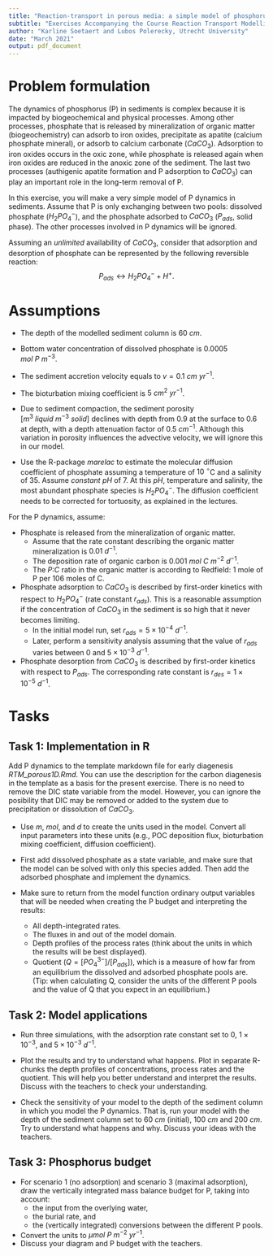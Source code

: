 ```yaml
---
title: "Reaction-transport in porous media: a simple model of phosphorus cycling in marine sediments"
subtitle: "Exercises Accompanying the Course Reaction Transport Modelling in the Hydrosphere"
author: "Karline Soetaert and Lubos Polerecky, Utrecht University"
date: "March 2021"
output: pdf_document
---
```


# Problem formulation

The dynamics of phosphorus (P) in sediments is complex because it is impacted by biogeochemical and physical processes. Among other processes, phosphate that is released by mineralization of organic matter (biogeochemistry) can adsorb to iron oxides, precipitate as apatite (calcium phosphate mineral), or adsorb to calcium carbonate ($CaCO_3$). Adsorption to iron oxides occurs in the oxic zone, while phosphate is released again when iron oxides are reduced in the anoxic zone of the sediment. The last two processes (authigenic apatite formation and P adsorption to $CaCO_3$) can play an important role in the long-term removal of P. 

In this exercise, you will make a very simple model of P dynamics in sediments. Assume that P is only exchanging between two pools: dissolved phosphate\footnote{Dissolved phosphate has four species: $H_3PO_4$, $H_2PO4^-$, $HPO_4^{2-}$ and $PO_4^{3-}$. The speciation depends on pH. At ambient pH, temperature and salinity assumed in this exercise, $H_2PO_4^-$ is the dominant species.} ($H_2PO_4^{-}$), and the phosphate adsorbed to $CaCO_3$ ($P_{ads}$, solid phase). The other processes involved in P dynamics will be ignored. 

Assuming an *unlimited* availability of $CaCO_3$, consider that adsorption and desorption of phosphate can be represented by the following reversible reaction:
$$P_{ads} \leftrightarrow H_2 PO_4^{-} + H^+.$$

# Assumptions

* The depth of the modelled sediment column is $60~cm$.
* Bottom water concentration of dissolved phosphate is 0.0005 $mol~P~m^{-3}$. 
* The sediment accretion velocity equals to $v=0.1~cm~yr^{-1}$. 
* The bioturbation mixing coefficient is $5~cm^2~yr^{-1}$. 
* Due to sediment compaction, the sediment porosity $[m^3~liquid~m^{-3}~solid]$ declines with depth from 0.9 at the surface to 0.6 at depth, with a depth attenuation factor of $0.5~cm^{-1}$. Although this variation in porosity influences the advective velocity, we will ignore this in our model.

* Use the R-package *marelac* to estimate the molecular diffusion coefficient of phosphate assuming a temperature of $10~^\circ$C and a salinity of 35. Assume *constant* $pH$ of 7. At this $pH$, temperature and salinity, the most abundant phosphate species is $H_2PO_4^{-}$. The diffusion coefficient needs to be corrected for tortuosity, as explained in the lectures.

For the P dynamics, assume:

* Phosphate is released from the mineralization of organic matter.
   - Assume that the rate constant describing the organic matter mineralization is $0.01~d^{-1}$. 
   - The deposition rate of organic carbon is $0.001~mol~C~m^{-2}~d^{-1}$. 
   - The *P:C* ratio in the organic matter is according to Redfield: 1 mole of P per 106 moles of C.

* Phosphate adsorption to $CaCO_3$ is described by first-order kinetics with respect to $H_2PO_4^{-}$ (rate constant $r_{ads}$). This is a reasonable assumption if the concentration of $CaCO_3$ in the sediment is so high that it never becomes limiting. 
   - In the initial model run, set $r_{ads} = 5\times 10^{-4}~d^{-1}$.
   - Later, perform a sensitivity analysis assuming that the value of $r_{ads}$ varies between 0 and $5\times 10^{-3}~d^{-1}$. 

* Phosphate desorption from $CaCO_3$ is described by first-order kinetics with respect to $P_{ads}$. The corresponding rate constant is $r_{des} = 1\times 10^{-5}~d^{-1}$. 

# Tasks

## Task 1: Implementation in R

Add P dynamics to the template markdown file for early diagenesis *RTM_porous1D.Rmd*.\footnote{You can obtain this file from Rstudio: File $\rightarrow$ new File $\rightarrow$ Rmarkdown $\rightarrow$ from template $\rightarrow$ RTM\_porous1D. Save this file under a different name. Do not forget to change the heading of this file.} You can use the description for the carbon diagenesis in the template as a basis for the present exercise. There is no need to remove the DIC state variable from the model. However, you can ignore the posibility that DIC may be removed or added to the system due to precipitation or dissolution of $CaCO_3$.

* Use *m*, *mol*, and *d* to create the units used in the model. Convert all input parameters into these units (e.g., POC deposition flux, bioturbation mixing coefficient, diffusion coefficient). 

* First add dissolved phosphate as a state variable, and make sure that the model can be solved with only this species added. Then add the adsorbed phosphate and implement the dynamics.

* Make sure to return from the model function ordinary output variables that will be needed when creating the P budget and interpreting the results:
   - All depth-integrated rates.
   - The fluxes in and out of the model domain.
   - Depth profiles of the process rates (think about the units in which the results will be best displayed).
   - Quotient ($Q=[PO_4^{3-}]/[P_{ads}]$), which is a measure of how far from an equilibrium the dissolved and adsorbed phosphate pools are. (Tip: when calculating Q, consider the units of the different P pools and the value of Q that you expect in an equilibrium.)

## Task 2: Model applications

* Run three simulations, with the adsorption rate constant set to 0, $1\times 10^{-3}$, and $5\times 10^{-3}~d^{-1}$.

* Plot the results and try to understand what happens. Plot in separate R-chunks the depth profiles of concentrations, process rates and the quotient. This will help you better understand and interpret the results. Discuss with the teachers to check your understanding.

* Check the sensitivity of your model to the depth of the sediment column in which you model the P dynamics. That is, run your model with the depth of the sediment column set to $60~cm$ (initial), $100~cm$ and $200~cm$. Try to understand what happens and why. Discuss your ideas with the teachers.

## Task 3: Phosphorus budget

* For scenario 1 (no adsorption) and scenario 3 (maximal adsorption), draw the vertically integrated mass balance budget for P, taking into account:
   - the input from the overlying water, 
   - the burial rate, and 
   - the (vertically integrated) conversions between the different P pools. 
* Convert the units to $\mu mol~P~m^{-2}~yr^{-1}$.
* Discuss your diagram and P budget with the teachers.
